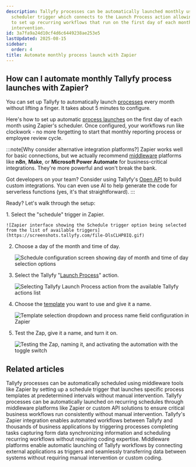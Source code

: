```yaml
---
description: Tallyfy processes can be automatically launched monthly using Zapier's
  scheduler trigger which connects to the Launch Process action allowing businesses
  to set up recurring workflows that run on the first day of each month without manual
  intervention.
id: 3a7fa9a24d10cf4d6c6449238ae253e5
lastUpdated: 2025-08-15
sidebar:
  order: 4
title: Automate monthly process launch with Zapier
---
```



## How can I automate monthly Tallyfy process launches with Zapier?

You can set up Tallyfy to automatically launch [processes](/products/pro/tracking-and-tasks/processes/) every month without lifting a finger. It takes about 5 minutes to configure.

Here's how to set up automatic [process launches](/products/pro/launching/) on the first day of each month using Zapier's scheduler. Once configured, your workflows run like clockwork - no more forgetting to start that monthly reporting process or employee review cycle.

:::note[Why consider alternative integration platforms?]
Zapier works well for basic connections, but we actually recommend [middleware](/products/pro/integrations/middleware/) platforms like **n8n**, **Make**, or **Microsoft Power Automate** for business-critical integrations. They're more powerful and won't break the bank.

Got developers on your team? Consider using Tallyfy's [Open API](/products/pro/integrations/open-api/) to build custom integrations. You can even use AI to help generate the code for serverless functions (yes, it's that straightforward).
:::

Ready? Let's walk through the setup:

<Steps>
1. Select the "schedule" trigger in Zapier.

    ![Zapier interface showing the Schedule trigger option being selected from the list of available triggers](https://screenshots.tallyfy.com/file-DlsCLHP8IQ.gif)
2. Choose a day of the month and time of day.

    ![Schedule configuration screen showing day of month and time of day selection options](https://screenshots.tallyfy.com/file-h3XhC5aaj4.gif)
3. Select the Tallyfy "[Launch Process](/products/pro/launching/)" action.

    ![Selecting Tallyfy Launch Process action from the available Tallyfy actions list](https://screenshots.tallyfy.com/file-ZOQFXhHTpb.gif)
4. Choose the [template](/products/pro/documenting/templates/) you want to use and give it a name.

    ![Template selection dropdown and process name field configuration in Zapier](https://screenshots.tallyfy.com/file-8NURaWIzfo.gif)
5. Test the Zap, give it a name, and turn it on.

    ![Testing the Zap, naming it, and activating the automation with the toggle switch](https://screenshots.tallyfy.com/file-Cvp0LR7kLx.gif)
</Steps>


## Related articles
<CardGrid>
<LinkTitleCard header="<b>Launching > Launch on a schedule</b>" href="/products/pro/launching/how-can-i-schedule-a-process-in-tallyfy-using-middleware/" > Tallyfy processes can be automatically scheduled using middleware tools like Zapier by setting up a schedule trigger that launches specific process templates at predetermined intervals without manual intervention. </LinkTitleCard>
<LinkTitleCard header="<b>Triggers > Launch via a schedule</b>" href="/products/pro/launching/triggers/via-recurring-schedule/" > Tallyfy processes can be automatically launched on recurring schedules through middleware platforms like Zapier or custom API solutions to ensure critical business workflows run consistently without manual intervention. </LinkTitleCard>
<LinkTitleCard header="<b>Middleware > Zapier</b>" href="/products/pro/integrations/middleware/zapier/" > Tallyfy's Zapier integration enables automated workflows between Tallyfy and thousands of business applications by triggering processes completing tasks capturing form data synchronizing information and scheduling recurring workflows without requiring coding expertise. </LinkTitleCard>
<LinkTitleCard header="<b>Triggers > Launch via middleware</b>" href="/products/pro/launching/triggers/via-middleware/" > Middleware platforms enable automatic launching of Tallyfy workflows by connecting external applications as triggers and seamlessly transferring data between systems without requiring manual intervention or custom coding. </LinkTitleCard>
</CardGrid>